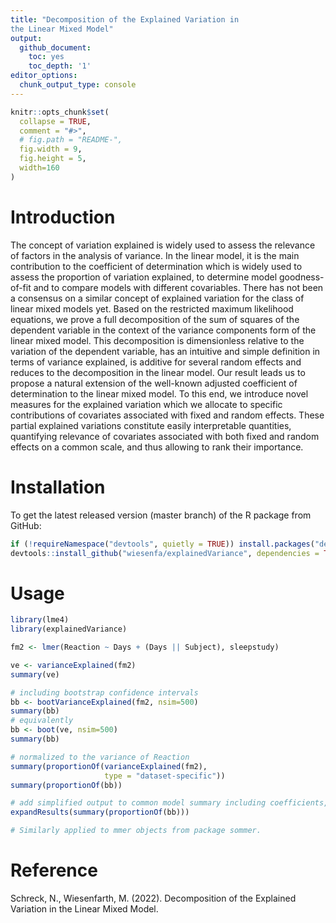 ```yaml
---
title: "Decomposition of the Explained Variation in 
the Linear Mixed Model"
output:
  github_document:
    toc: yes
    toc_depth: '1'
editor_options:
  chunk_output_type: console
---
```

  
  
```r
knitr::opts_chunk$set(
  collapse = TRUE,
  comment = "#>",
  # fig.path = "README-",
  fig.width = 9,
  fig.height = 5,
  width=160
)
```

# Introduction

	
The concept of variation explained is widely used to assess the 
relevance of factors in the analysis of variance.
In the linear model, it is the main contribution to the coefficient of 
determination which is widely used to assess the proportion of variation
explained, to determine model goodness-of-fit and to compare models 
with different covariables. 
There has not been a consensus on a similar concept of explained
variation for the class of linear mixed models yet. \newline
Based on the restricted maximum likelihood equations, we prove a full 
decomposition of the sum of squares of the dependent variable 
in the context of the variance components form of the linear mixed 
model. 
This decomposition is dimensionless relative to the variation of the
dependent variable, has an intuitive and simple definition in terms of
variance explained, is additive for several random effects and reduces
to the decomposition in the linear model. 
Our result leads us to propose a natural extension of the well-known 
adjusted coefficient of determination to the linear mixed model. 
  To this end, we introduce novel measures for the explained variation which 
we allocate to specific contributions of covariates associated with fixed and 
random effects. 
These partial explained variations constitute easily 
interpretable quantities, quantifying relevance of covariates associated
with both fixed and random effects on a common scale, and thus allowing to 
rank their importance.


	
# Installation


To get the latest released version (master branch) of the R package from GitHub:
  
```r
if (!requireNamespace("devtools", quietly = TRUE)) install.packages("devtools")
devtools::install_github("wiesenfa/explainedVariance", dependencies = TRUE)
```




# Usage

```r
library(lme4)
library(explainedVariance)

fm2 <- lmer(Reaction ~ Days + (Days || Subject), sleepstudy)

ve <- varianceExplained(fm2)
summary(ve)

# including bootstrap confidence intervals
bb <- bootVarianceExplained(fm2, nsim=500)
summary(bb)
# equivalently 
bb <- boot(ve, nsim=500)
summary(bb)

# normalized to the variance of Reaction
summary(proportionOf(varianceExplained(fm2), 
                     type = "dataset-specific"))
summary(proportionOf(bb))

# add simplified output to common model summary including coefficients, standard errors and p-values
expandResults(summary(proportionOf(bb)))

# Similarly applied to mmer objects from package sommer.
```

# Reference

Schreck, N., Wiesenfarth, M. (2022). Decomposition of the Explained Variation in the Linear Mixed Model.




